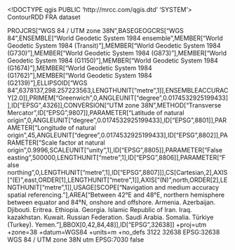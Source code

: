 <!DOCTYPE qgis PUBLIC 'http://mrcc.com/qgis.dtd' 'SYSTEM'>
<qgis version="3.30.2-'s-Hertogenbosch">
  <identifier>ContourRDD</identifier>
  <parentidentifier></parentidentifier>
  <language>FRA</language>
  <type>dataset</type>
  <title>ContourRDD</title>
  <abstract></abstract>
  <links/>
  <dates/>
  <fees></fees>
  <encoding></encoding>
  <crs>
    <spatialrefsys nativeFormat="Wkt">
      <wkt>PROJCRS["WGS 84 / UTM zone 38N",BASEGEOGCRS["WGS 84",ENSEMBLE["World Geodetic System 1984 ensemble",MEMBER["World Geodetic System 1984 (Transit)"],MEMBER["World Geodetic System 1984 (G730)"],MEMBER["World Geodetic System 1984 (G873)"],MEMBER["World Geodetic System 1984 (G1150)"],MEMBER["World Geodetic System 1984 (G1674)"],MEMBER["World Geodetic System 1984 (G1762)"],MEMBER["World Geodetic System 1984 (G2139)"],ELLIPSOID["WGS 84",6378137,298.257223563,LENGTHUNIT["metre",1]],ENSEMBLEACCURACY[2.0]],PRIMEM["Greenwich",0,ANGLEUNIT["degree",0.0174532925199433]],ID["EPSG",4326]],CONVERSION["UTM zone 38N",METHOD["Transverse Mercator",ID["EPSG",9807]],PARAMETER["Latitude of natural origin",0,ANGLEUNIT["degree",0.0174532925199433],ID["EPSG",8801]],PARAMETER["Longitude of natural origin",45,ANGLEUNIT["degree",0.0174532925199433],ID["EPSG",8802]],PARAMETER["Scale factor at natural origin",0.9996,SCALEUNIT["unity",1],ID["EPSG",8805]],PARAMETER["False easting",500000,LENGTHUNIT["metre",1],ID["EPSG",8806]],PARAMETER["False northing",0,LENGTHUNIT["metre",1],ID["EPSG",8807]]],CS[Cartesian,2],AXIS["(E)",east,ORDER[1],LENGTHUNIT["metre",1]],AXIS["(N)",north,ORDER[2],LENGTHUNIT["metre",1]],USAGE[SCOPE["Navigation and medium accuracy spatial referencing."],AREA["Between 42°E and 48°E, northern hemisphere between equator and 84°N, onshore and offshore. Armenia. Azerbaijan. Djibouti. Eritrea. Ethiopia. Georgia. Islamic Republic of Iran. Iraq. kazakhstan. Kuwait. Russian Federation. Saudi Arabia. Somalia. Türkiye (Turkey). Yemen."],BBOX[0,42,84,48]],ID["EPSG",32638]]</wkt>
      <proj4>+proj=utm +zone=38 +datum=WGS84 +units=m +no_defs</proj4>
      <srsid>3122</srsid>
      <srid>32638</srid>
      <authid>EPSG:32638</authid>
      <description>WGS 84 / UTM zone 38N</description>
      <projectionacronym>utm</projectionacronym>
      <ellipsoidacronym>EPSG:7030</ellipsoidacronym>
      <geographicflag>false</geographicflag>
    </spatialrefsys>
  </crs>
  <extent/>
</qgis>
